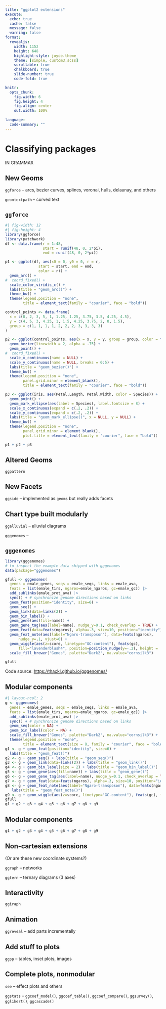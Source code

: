 ```yaml
---
title: "ggplot2 extensions"
execute:
  echo: true
  cache: false
  message: false
  warning: false
format: 
  revealjs:
    width: 1152
    height: 648
    highlight-style: joyce.theme
    theme: [simple, custom3.scss]
    scrollable: true
    chalkboard: true
    slide-number: true
    code-fold: true

knitr:
  opts_chunk: 
    fig.width: 6
    fig.height: 4
    fig.align: center
    out.width: 100%
    
language:
  code-summary: ""
---    
```



# Classifying packages

IN GRAMMAR

## New Geoms

`ggforce` -- arcs, bezier curves, splines, voronai, hulls, delaunay, and others

`geomtextpath` -- curved text

## `ggforce`

```r
#| fig-width: 12
#| fig-height: 4
library(ggforce)
library(patchwork)
df <- data.frame(r = 1:48, 
                 start = runif(48, 0, 2*pi), 
                 end = runif(48, 0, 2*pi))

p1 <- ggplot(df, aes(x0 = 0, y0 = 0, r = r, 
               start = start, end = end,
               color = r)) + 
  geom_arc() + 
#  coord_fixed() + 
  scale_color_viridis_c() +
  labs(title = "geom_arc()") +
  theme_bw() +
  theme(legend.position = "none",
        title = element_text(family = "courier", face = "bold"))

control_points <- data.frame(
  x = c(0, 2, 3, 5, 1, 1.25, 1.25, 3.75, 3.5, 4.25, 4.5),
  y = c(4, 5, 3, 4.25, 1, 1.5, 4.25, 3.75, 2, 0, 1.5),
  group = c(1, 1, 1, 1, 2, 2, 2, 3, 3, 3, 3)
)

p2 <- ggplot(control_points, aes(x = x, y = y, group = group, color = factor(group))) +
  geom_bezier(linewidth = 2, alpha = .75) +
  geom_point() +
#  coord_fixed() +
  scale_x_continuous(name = NULL) +
  scale_y_continuous(name = NULL, breaks = 0:5) +
  labs(title = "geom_bezier()") +
  theme_bw() +
  theme(legend.position = "none",
        panel.grid.minor = element_blank(),
        title = element_text(family = "courier", face = "bold"))

p3 <- ggplot(iris, aes(Petal.Length, Petal.Width, color = Species)) + 
  geom_point() + 
  geom_mark_ellipse(aes(label = Species), label.fontsize = 8) +
  scale_x_continuous(expand = c(.2, .2)) +
  scale_y_continuous(expand = c(.2, .2)) +
  labs(title = "geom_mark_ellipse()", x = NULL, y = NULL) +
  theme_bw() +
  theme(legend.position = "none",
        panel.grid.minor = element_blank(),
        plot.title = element_text(family = "courier", face = "bold"))

p1 + p2 + p3
```


## Altered Geoms

`ggpattern`



## New Facets

`ggside` -- implemented as `geoms` but really adds facets


## Chart type built modularly

`ggalluvial` -- alluvial diagrams

`gggenomes` -- 


## `gggenomes`

```r
library(gggenomes)
# to inspect the example data shipped with gggenomes
data(package="gggenomes")

gfull <- gggenomes(
  genes = emale_genes, seqs = emale_seqs, links = emale_ava,
  feats = list(emale_tirs, ngaros=emale_ngaros, gc=emale_gc)) |> 
  add_sublinks(emale_prot_ava) |>
  sync() + # synchronize genome directions based on links
  geom_feat(position="identity", size=6) +
  geom_seq() +
  geom_link(data=links(2)) +
  geom_bin_label() +
  geom_gene(aes(fill=name)) +
  geom_gene_tag(aes(label=name), nudge_y=0.1, check_overlap = TRUE) +
  geom_feat(data=feats(ngaros), alpha=.3, size=10, position="identity") +
  geom_feat_note(aes(label="Ngaro-transposon"), data=feats(ngaros),
      nudge_y=.1, vjust=0) +
  geom_wiggle(aes(z=score, linetype="GC-content"), feats(gc),
      fill="lavenderblush4", position=position_nudge(y=-.2), height = .2) +
  scale_fill_brewer("Genes", palette="Dark2", na.value="cornsilk3")

gfull
```

:::{.pt5}
Code source: [https://thackl.github.io/gggenomes/](https://thackl.github.io/gggenomes/)
:::

## Modular components

```r
#| layout-ncol: 2
g <- gggenomes(
  genes = emale_genes, seqs = emale_seqs, links = emale_ava,
  feats = list(emale_tirs, ngaros=emale_ngaros, gc=emale_gc)) |> 
  add_sublinks(emale_prot_ava) |>
  sync() + # synchronize genome directions based on links
  geom_seq(color = NA) +
  geom_bin_label(color = NA) +
  scale_fill_brewer("Genes", palette="Dark2", na.value="cornsilk3") + 
  theme(legend.position = "none",
        title = element_text(size = 8, family = "courier", face = "bold"))
g1 <- g + geom_feat(position="identity", size=6) +
  labs(title = "geom_feat()")
g2 <- g + geom_seq() + labs(title = "geom_seq()")
g3 <- g + geom_link(data=links(2)) + labs(title = "geom_link()")
g4 <- g + geom_bin_label(size = 2) + labs(title = "geom_bin_label()")
g5 <- g + geom_gene(aes(fill=name)) + labs(title = "geom_gene()")
g6 <- g + geom_gene_tag(aes(label=name), nudge_y=0.1, check_overlap = TRUE) + labs(title = "geom_gene_tag()")
g7 <- g + geom_feat(data=feats(ngaros), alpha=.3, size=10, position="identity") + labs(title = "geom_feat()")
g8 <- g + geom_feat_note(aes(label="Ngaro-transposon"), data=feats(ngaros), nudge_y=.1, vjust=0) +
   labs(title = "geom_feat_note()")
g9 <- g + geom_wiggle(aes(z=score, linetype="GC-content"), feats(gc), fill="lavenderblush4", position=position_nudge(y=-.2), height = .2) + labs(title = "geom_wiggle()")
gfull
g1 + g2 + g3 + g4 + g5 + g6 + g7 + g8 + g9
```


## Modular components

```r
g1 + g2 + g3 + g4 + g5 + g6 + g7 + g8 + g9
```


## Non-cartesian extensions

(Or are these new coordinate systems?)

`ggraph` -- networks 

`ggtern` -- ternary diagrams (3 axes)

## Interactivity

`ggiraph`

## Animation

`ggreveal` -- add parts incrementally

## Add stuff to plots

`ggpp` -- tables, inset plots, images

## Complete plots, nonmodular

`see` -- effect plots and others

`ggstats` -- `ggcoef_model()`, `ggcoef_table()`, `ggcoef_compare()`, `ggsurvey()`, `gglikert()`, `ggcascade()`